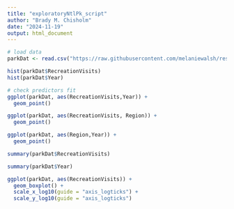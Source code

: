```yaml
---
title: "exploratoryNtlPk_script"
author: "Brady M. Chisholm"
date: "2024-11-19"
output: html_document
---
```

```r
# load data 
parkDat <- read.csv("https://raw.githubusercontent.com/melaniewalsh/responsible-datasets-in-context/main/datasets/national-parks/US-National-Parks_RecreationVisits_1979-2023.csv") # insert html hyperlink 
```

```r
hist(parkDat$RecreationVisits)
hist(parkDat$Year)
```

```r
# check predictors fit 
ggplot(parkDat, aes(RecreationVisits,Year)) +
  geom_point()

ggplot(parkDat, aes(RecreationVisits, Region)) +
  geom_point()

ggplot(parkDat, aes(Region,Year)) +
  geom_point()

summary(parkDat$RecreationVisits)

summary(parkDat$Year)
```

```r
ggplot(parkDat, aes(RecreationVisits)) +
  geom_boxplot() +
  scale_x_log10(guide = "axis_logticks") +
  scale_y_log10(guide = "axis_logticks")
```

```r

```



